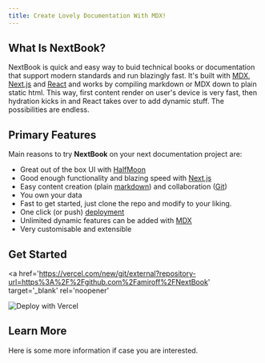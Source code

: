 ```yaml
---
title: Create Lovely Documentation With MDX!
---
```



## What Is NextBook?

NextBook is quick and easy way to buid technical books or documentation that support modern standards and run blazingly fast. It's built with [MDX](https://mdxjs.com/), [Next.js](https://nextjs.org/) and [React](https://reactjs.org/) and works by compiling markdown or MDX down to plain static html. This way, first content render on user's device is very fast, then hydration kicks in and React takes over to add dynamic stuff. The possibilities are endless.

## Primary Features

Main reasons to try **NextBook** on your next documentation project are:

- Great out of the box UI with [HalfMoon](https://www.gethalfmoon.com/)
- Good enough functionality and blazing speed with [Next.js](https://nextjs.org/)
- Easy content creation (plain [markdown](https://www.markdownguide.org/)) and collaboration ([Git](https://github.com/))
- You own your data
- Fast to get started, just clone the repo and modify to your liking.
- One click (or push) [deployment](https://vercel.com/new)
- Unlimited dynamic features can be added with [MDX](https://mdxjs.com/)
- Very customisable and extensible

## Get Started

<a
  href='https://vercel.com/new/git/external?repository-url=https%3A%2F%2Fgithub.com%2Famiroff%2FNextBook'
  target='_blank'
  rel='noopener'
>
  <img src='https://vercel.com/button' alt='Deploy with Vercel' className='raw' />
</a>

## Learn More

Here is some more information if case you are interested.

<TOC />
